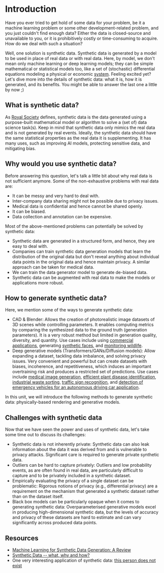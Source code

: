 # Introduction

Have you ever tried to get hold of some data for your problem, be it a machine learning problem or some other development-related problem, and you just couldn't find enough data? Either the data is closed-source and unavailable to you, or it is prohibitively costly or time-consuming to acquire. How do we deal with such a situation?

Well, one solution is synthetic data. Synthetic data is generated by a model to be used in place of real data or with real data. Here, by model, we don't mean only machine learning or deep learning models; they can be simple mathematical or statistical models too, like a set of (stochastic) differential equations modeling a physical or economic [system](https://link.springer.com/book/10.1007/978-3-319-56436-4). Feeling excited yet? Let's dive more into the details of synthetic data: what it is, how it is generated, and its benefits. You might be able to answer the last one a little by now ;)

## What is synthetic data?

As [Royal Society](https://arxiv.org/abs/2205.03257) defines, synthetic data is the data generated using a purpose-built mathematical model or algorithm to solve a (set of) data science task(s). Keep in mind that synthetic data only mimics the real data and is not generated by real events. Ideally, the synthetic data should have the same statistical properties as the real data it is supplementing. It has many uses, such as improving AI models, protecting sensitive data, and mitigating bias.

## Why would you use synthetic data?

Before answering this question, let's talk a little bit about why real data is not sufficient anymore. Some of the non-exhaustive problems with real data are:
- It can be messy and very hard to deal with.
- Inter-company data sharing might not be possible due to privacy issues.
- Medical data is confidential and hence cannot be shared openly.
- It can be biased.
- Data collection and annotation can be expensive.

Most of the above-mentioned problems can potentially be solved by synthetic data:
- Synthetic data are generated in a structured form, and hence, they are easy to deal with.
- Companies can train synthetic data generation models that learn the distribution of the original data but don't reveal anything about individual data points in the original data and hence maintain privacy. A similar approach can be taken for medical data.
- We can train the data generator model to generate de-biased data.
- Synthetic data can be augmented with real data to make the models or applications more robust.

## How to generate synthetic data?

Here, we mention some of the ways to generate synthetic data:

- CAD & Blender: Allows the creation of photorealistic image datasets of 3D scenes while controlling parameters. It enables computing metrics by comparing the synthesized data to the ground truth (generation parameters). It is a very robust method but limited in generation quality, diversity, and quantity. Use cases include using [commercial applications](https://amazon-berkeley-objects.s3.amazonaws.com/static_html/ABO_CVPR2022.pdf), generating [synthetic faces](https://arxiv.org/abs/2109.15102), and [monitoring wildlife](https://openaccess.thecvf.com/content_CVPR_2020/papers/Mu_Learning_From_Synthetic_Animals_CVPR_2020_paper.pdf).
- Deep generative models (Transformers/GANs/Diffusion models): Allow expanding a dataset, tackling data imbalance, and solving privacy issues. Very convenient and powerful but can create datasets with biases, incoherence, and repetitiveness, which induces an important overtraining risk and produces a restricted set of predictions. Use cases include [medical image generation](https://rdcu.be/dokei), [efficient plant disease identification](https://www.mdpi.com/2073-4395/12/10/2395), [industrial waste sorting](https://arxiv.org/abs/2303.14828), [traffic sign recognition](https://arxiv.org/abs/2101.04927), and [detection of emergency vehicles for an autonomous driving car application](https://computer-vision-in-the-wild.github.io/eccv-2022/static/eccv2022/camera_ready/ECCV_2022_cvinw_Domain_Compatible_Synthetic_Data_Generation.pdf).

In this unit, we will introduce the following methods to generate synthetic data: physically-based rendering and generative models.

## Challenges with synthetic data

Now that we have seen the power and uses of synthetic data, let's take some time out to discuss its challenges:
- Synthetic data is not inherently private: Synthetic data can also leak information about the data it was derived from and is vulnerable to privacy attacks. Significant care is required to generate private synthetic data.
- Outliers can be hard to capture privately: Outliers and low probability events, as are often found in real data, are particularly difficult to capture and to be privately included in a synthetic dataset. 
- Empirically evaluating the privacy of a single dataset can be problematic: Rigorous notions of privacy (e.g., differential privacy) are a requirement on the mechanism that generated a synthetic dataset rather than on the dataset itself.
- Black box models can be particularly opaque when it comes to generating synthetic data: Overparameterised generative models excel in producing high-dimensional synthetic data, but the levels of accuracy and privacy of these datasets are hard to estimate and can vary significantly across produced data points.

## Resources

- [Machine Learning for Synthetic Data Generation: A Review](https://arxiv.org/abs/2302.04062)
- [Synthetic Data -- what, why and how?](https://arxiv.org/abs/2205.03257)
- One very interesting application of synthetic data: [this person does not exist](https://www.thispersondoesnotexist.com/)